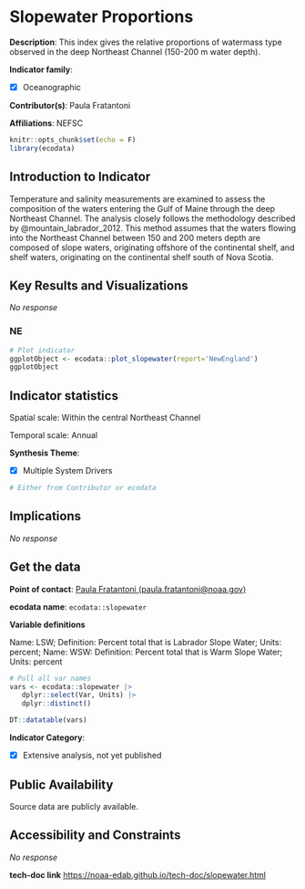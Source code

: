 # Slopewater Proportions {#slopewater}

**Description**: This index gives the relative proportions of watermass type observed in the deep Northeast Channel (150-200 m water depth).

**Indicator family**: 

- [X] Oceanographic


**Contributor(s)**: Paula Fratantoni

**Affiliations**: NEFSC

```{r echo=FALSE}
knitr::opts_chunk$set(echo = F)
library(ecodata)
```
## Introduction to Indicator
Temperature and salinity measurements are examined to assess the composition of the waters entering the Gulf of Maine through the deep Northeast Channel. The analysis closely follows the methodology described by @mountain_labrador_2012. This method assumes that the waters flowing into the Northeast Channel between 150 and 200 meters depth are composed of slope waters, originating offshore of the continental shelf, and shelf waters, originating on the continental shelf south of Nova Scotia.

## Key Results and Visualizations
_No response_

### NE

```{r plot_slopewaterNE}
# Plot indicator
ggplotObject <- ecodata::plot_slopewater(report='NewEngland')
ggplotObject
```


## Indicator statistics 
Spatial scale: Within the central Northeast Channel

Temporal scale: Annual

**Synthesis Theme**:

- [X] Multiple System Drivers


```{r autostats_slopewater}
# Either from Contributor or ecodata
```

## Implications
_No response_

## Get the data

**Point of contact**: [Paula Fratantoni (paula.fratantoni@noaa.gov)](mailto:Paula Fratantoni (paula.fratantoni@noaa.gov)){.email}

**ecodata name**: `ecodata::slopewater`

**Variable definitions**

Name: LSW; Definition: Percent total that is Labrador Slope Water; Units: percent; Name: WSW: Definition: Percent total that is Warm Slope Water; Units: percent

```{r vars_slopewater}
# Pull all var names
vars <- ecodata::slopewater |>
   dplyr::select(Var, Units) |>
   dplyr::distinct()

DT::datatable(vars)
```
**Indicator Category**:

- [X] Extensive analysis, not yet published


## Public Availability

Source data are publicly available.

## Accessibility and Constraints

_No response_

**tech-doc link**
<https://noaa-edab.github.io/tech-doc/slopewater.html>

